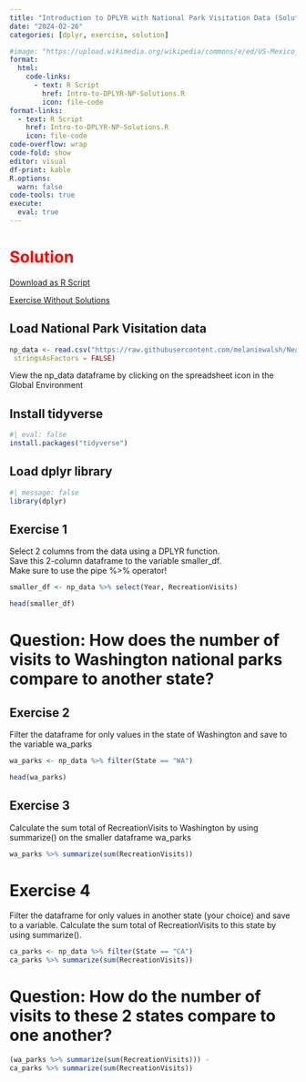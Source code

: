 ```yaml
---
title: "Introduction to DPLYR with National Park Visitation Data (Solution)"
date: "2024-02-26"
categories: [dplyr, exercise, solution]

#image: "https://upload.wikimedia.org/wikipedia/commons/e/ed/US-Mexico_barrier_map.png"
format: 
  html: 
    code-links:
      - text: R Script
        href: Intro-to-DPLYR-NP-Solutions.R
        icon: file-code
format-links:
  - text: R Script
    href: Intro-to-DPLYR-NP-Solutions.R
    icon: file-code
code-overflow: wrap
code-fold: show
editor: visual
df-print: kable
R.options:
  warn: false
code-tools: true
execute:
  eval: true
---
```


# <span style="color:red;"> Solution </span>

<a href="Intro-to-DPLYR-NP-Solutions.R" download="Intro-to-DPLYR-NP-Solutions.R">Download as R Script</a>  

<span style="color:green;"> [Exercise Without Solutions](Intro-to-DPLYR-NP.qmd) </span>

## Load National Park Visitation data
```r
np_data <- read.csv("https://raw.githubusercontent.com/melaniewalsh/Neat-Datasets/main/1979-2020-National-Park-Visits-By-State.csv",
 stringsAsFactors = FALSE)
```

View the np_data dataframe by clicking on the spreadsheet icon in the Global Environment

## Install tidyverse

```r
#| eval: false
install.packages("tidyverse")
```

## Load dplyr library
```r
#| message: false
library(dplyr)
```

## Exercise 1
Select 2 columns from the data using a DPLYR function.  
Save this 2-column dataframe to the variable smaller_df.  
Make sure to use the pipe %>% operator!  
```r
smaller_df <- np_data %>% select(Year, RecreationVisits)

head(smaller_df)
```

# Question: How does the number of visits to Washington national parks compare to another state?

## Exercise 2
Filter the dataframe for only values in the state of Washington and save to the variable wa_parks

```r
wa_parks <- np_data %>% filter(State == "WA")

head(wa_parks)
```

## Exercise 3
Calculate the sum total of RecreationVisits to Washington by using summarize() on the smaller dataframe wa_parks

```r
wa_parks %>% summarize(sum(RecreationVisits))

```
# Exercise 4

Filter the dataframe for only values in another state (your choice) and save to a variable.
Calculate the sum total of RecreationVisits to this state by using summarize(). 

```r
ca_parks <- np_data %>% filter(State == "CA")
ca_parks %>% summarize(sum(RecreationVisits))
```

# Question: How do the number of visits to these 2 states compare to one another?

```r
(wa_parks %>% summarize(sum(RecreationVisits))) -
ca_parks %>% summarize(sum(RecreationVisits))
```

